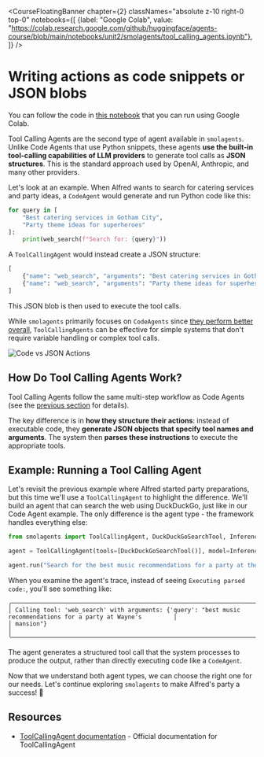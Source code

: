 <CourseFloatingBanner chapter={2}
  classNames="absolute z-10 right-0 top-0"
  notebooks={[
    {label: "Google Colab", value: "https://colab.research.google.com/github/huggingface/agents-course/blob/main/notebooks/unit2/smolagents/tool_calling_agents.ipynb"},
]} />

# Writing actions as code snippets or JSON blobs

<Tip>
You can follow the code in <a href="https://huggingface.co/agents-course/notebooks/blob/main/unit2/smolagents/tool_calling_agents.ipynb" target="_blank">this notebook</a> that you can run using Google Colab.
</Tip>

Tool Calling Agents are the second type of agent available in `smolagents`. Unlike Code Agents that use Python snippets, these agents **use the built-in tool-calling capabilities of LLM providers** to generate tool calls as **JSON structures**. This is the standard approach used by OpenAI, Anthropic, and many other providers.

Let's look at an example. When Alfred wants to search for catering services and party ideas, a `CodeAgent` would generate and run Python code like this:

```python
for query in [
    "Best catering services in Gotham City", 
    "Party theme ideas for superheroes"
]:
    print(web_search(f"Search for: {query}"))
```

A `ToolCallingAgent` would instead create a JSON structure:

```python
[
    {"name": "web_search", "arguments": "Best catering services in Gotham City"},
    {"name": "web_search", "arguments": "Party theme ideas for superheroes"}
]
```

This JSON blob is then used to execute the tool calls.

While `smolagents` primarily focuses on `CodeAgents` since [they perform better overall](https://huggingface.co/papers/2402.01030), `ToolCallingAgents` can be effective for simple systems that don't require variable handling or complex tool calls.

![Code vs JSON Actions](https://huggingface.co/datasets/huggingface/documentation-images/resolve/main/transformers/code_vs_json_actions.png)  

## How Do Tool Calling Agents Work?  

Tool Calling Agents follow the same multi-step workflow as Code Agents (see the [previous section](./code_agents) for details). 

The key difference is in **how they structure their actions**: instead of executable code, they **generate JSON objects that specify tool names and arguments**. The system then **parses these instructions** to execute the appropriate tools.

## Example: Running a Tool Calling Agent  

Let's revisit the previous example where Alfred started party preparations, but this time we'll use a `ToolCallingAgent` to highlight the difference. We'll build an agent that can search the web using DuckDuckGo, just like in our Code Agent example. The only difference is the agent type - the framework handles everything else:

```python
from smolagents import ToolCallingAgent, DuckDuckGoSearchTool, InferenceClientModel

agent = ToolCallingAgent(tools=[DuckDuckGoSearchTool()], model=InferenceClientModel())

agent.run("Search for the best music recommendations for a party at the Wayne's mansion.")
```

When you examine the agent's trace, instead of seeing `Executing parsed code:`, you'll see something like:

```text
╭─────────────────────────────────────────────────────────────────────────────────────────────────────────────────╮
│ Calling tool: 'web_search' with arguments: {'query': "best music recommendations for a party at Wayne's         │
│ mansion"}                                                                                                       │
╰─────────────────────────────────────────────────────────────────────────────────────────────────────────────────╯
```  

The agent generates a structured tool call that the system processes to produce the output, rather than directly executing code like a `CodeAgent`.

Now that we understand both agent types, we can choose the right one for our needs. Let's continue exploring `smolagents` to make Alfred's party a success! 🎉

## Resources

- [ToolCallingAgent documentation](https://huggingface.co/docs/smolagents/v1.8.1/en/reference/agents#smolagents.ToolCallingAgent) - Official documentation for ToolCallingAgent

